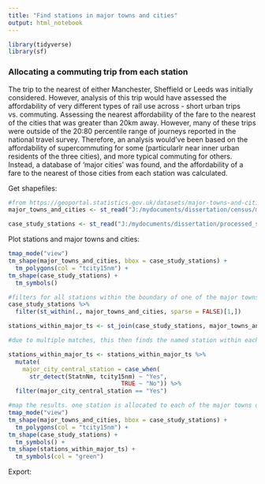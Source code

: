 ---
title: "Find stations in major towns and cities"
output: html_notebook
---

```{r, setup}
library(tidyverse)
library(sf)
```

### Allocating a commuting trip from each station
The trip to the nearest of either Manchester, Sheffield or Leeds was initially considered. However, analysis of this trip would have assessed the affordability of very different types of rail use across - short urban trips vs. commuting. Assessing the nearest affordability of the fare to the nearest of the cities that was greater than 20km away. However, many of these trips were outside of the 20:80 percentile range of journeys reported in the national travel survey. Therefore, an analysis would've been based on the affordability of supercommuting for some (particularlr near inner urban residents of the three cities), and more typical commuting for others. Instead, a database of 'major cities' was found, and the affordability of a fare to the nearest of those cities from each station was calculated.

Get shapefiles:

```{r}
#from https://geoportal.statistics.gov.uk/datasets/major-towns-and-cities-december-2015-boundaries
major_towns_and_cities <- st_read("J:/mydocuments/dissertation/census/major_towns_and_cities/Major_Towns_and_Cities__December_2015__Boundaries.shp")

case_study_stations <- st_read("J:/mydocuments/dissertation/processed_spatial_files/case_study_stations.shp")
```

Plot stations and major towns and cities:

```{r}
tmap_mode("view")
tm_shape(major_towns_and_cities, bbox = case_study_stations) +
  tm_polygons(col = "tcity15nm") +
tm_shape(case_study_stations) +
  tm_symbols()
```

```{r}
#filters for all stations within the boundary of one of the major towns or cities
case_study_stations %>%
  filter(st_within(., major_towns_and_cities, sparse = FALSE)[1,])

stations_within_major_ts <- st_join(case_study_stations, major_towns_and_cities, .predicate = st_within, left = TRUE)

#due to multiple matches, this then finds the named station within each of the areas (presumed to be the central one)

stations_within_major_ts <- stations_within_major_ts %>%
  mutate(
    major_city_central_station = case_when(
      str_detect(StatnNm, tcity15nm) ~ "Yes",
                                TRUE ~ "No")) %>%
  filter(major_city_central_station == "Yes")

#map the results. one station is allocated to each of the major towns or cities along the routes
tmap_mode("view")
tm_shape(major_towns_and_cities, bbox = case_study_stations) +
  tm_polygons(col = "tcity15nm") +
tm_shape(case_study_stations) +
  tm_symbols() +
tm_shape(stations_within_major_ts) +
  tm_symbols(col = "green")
```

Export:

```{r}

```

